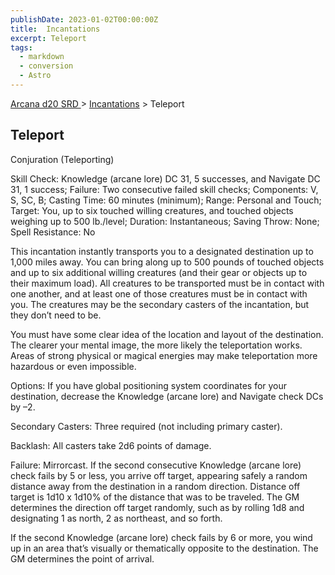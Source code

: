 ```yaml
---
publishDate: 2023-01-02T00:00:00Z
title:  Incantations
excerpt: Teleport
tags:
  - markdown
  - conversion
  - Astro
---
```


[ Arcana d20 SRD ](/#arcanaD20) > [ Incantations](arcana-d20-srd-incantations-index) > Teleport

##  Teleport

Conjuration (Teleporting)

Skill Check: Knowledge (arcane lore) DC 31, 5 successes, and Navigate DC 31, 1
success; Failure: Two consecutive failed skill checks; Components: V, S, SC,
B; Casting Time: 60 minutes (minimum); Range: Personal and Touch; Target: You,
up to six touched willing creatures, and touched objects weighing up to 500
lb./level; Duration: Instantaneous; Saving Throw: None; Spell Resistance: No

This incantation instantly transports you to a designated destination up to
1,000 miles away. You can bring along up to 500 pounds of touched objects and
up to six additional willing creatures (and their gear or objects up to their
maximum load). All creatures to be transported must be in contact with one
another, and at least one of those creatures must be in contact with you. The
creatures may be the secondary casters of the incantation, but they don’t need
to be.

You must have some clear idea of the location and layout of the destination.
The clearer your mental image, the more likely the teleportation works. Areas
of strong physical or magical energies may make teleportation more hazardous
or even impossible.

Options: If you have global positioning system coordinates for your
destination, decrease the Knowledge (arcane lore) and Navigate check DCs by
–2.

Secondary Casters: Three required (not including primary caster).

Backlash: All casters take 2d6 points of damage.

Failure: Mirrorcast. If the second consecutive Knowledge (arcane lore) check
fails by 5 or less, you arrive off target, appearing safely a random distance
away from the destination in a random direction. Distance off target is 1d10 x
1d10% of the distance that was to be traveled. The GM determines the direction
off target randomly, such as by rolling 1d8 and designating 1 as north, 2 as
northeast, and so forth.

If the second Knowledge (arcane lore) check fails by 6 or more, you wind up in
an area that’s visually or thematically opposite to the destination. The GM
determines the point of arrival.

